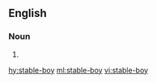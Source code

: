 {{also|stableboy|stable boy}}
==English==

===Noun===
{{en-noun}}

# {{alternative spelling of|stable boy|lang=en}}

[[hy:stable-boy]]
[[ml:stable-boy]]
[[vi:stable-boy]]